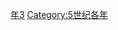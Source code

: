 {{Catnav|頁面分類|历史|歷史時代|年|5世纪各年}}

{{catmore}}
{{Commons category|413}}

[[Category:410年代|年3]]
[[Category:5世纪各年|Category:5世纪各年]]